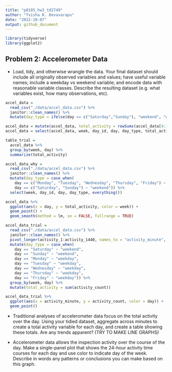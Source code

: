 ```yaml
---
title: "p8105_hw3_td2749"
author: "Tvisha R. Devavarapu"
date: "2022-10-07"
output: github_document
---
```


```r
library(tidyverse)
library(ggplot2)
```


## Problem 2: Accelerometer Data

* Load, tidy, and otherwise wrangle the data. Your final dataset should include all originally observed variables and values; have useful variable names; include a weekday vs weekend variable; and encode data with reasonable variable classes. Describe the resulting dataset (e.g. what variables exist, how many observations, etc).

```r
accel_data = 
  read_csv("./data/accel_data.csv") %>%
  janitor::clean_names() %>%
  mutate(day_type = ifelse(day == c("Saturday","Sunday"), "weekend", "weekday"))

accel_data = mutate(accel_data, total_activity = rowSums(accel_data[4:1443]))
accel_data = select(accel_data, week, day_id, day, day_type, total_activity, everything())

table_trial = 
  accel_data %>% 
  group_by(week, day) %>% 
  summarize(total_activity)
```


```r
accel_data_why =
  read_csv("./data/accel_data.csv") %>%
  janitor::clean_names() %>%
  mutate(day_type = case_when(
    day == c("Monday", "Tuesday", "Wednesday", "Thursday", "Friday") ~ "weekday",
    day == c("Saturday", "Sunday") ~ "weekend")) %>%
  select(week, day_id, day, day_type, everything())
```


```r
accel_data %>%
  ggplot(aes(x = day, y = total_activity, color = week)) +
  geom_point() +
  geom_smooth(method = lm, se = FALSE, fullrange = TRUE)
```


```r
accel_data_trial = 
  read_csv("./data/accel_data.csv") %>%
  janitor::clean_names() %>%
  pivot_longer(activity_1:activity_1440, names_to = "activity_minute", values_to = "activity_count") %>% 
  mutate(day_type = case_when(
    day == "Saturday" ~ "weekend",
    day == "Sunday" ~ "weekend",
    day == "Monday" ~ "weekday",
    day == "Tuesday" ~ "weekday",
    day == "Wednesday" ~ "weekday",
    day == "Thursday" ~ "weekday",
    day == "Friday" ~ "weekday")) %>% 
  group_by(week, day) %>%
  mutate(total_activity = sum(activity_count))
```

```r
accel_data_trial %>%
  ggplot(aes(x = activity_minute, y = activity_count, color = day)) +
  geom_point() 
```
     
* Traditional analyses of accelerometer data focus on the total activity over the day. Using your tidied dataset, aggregate across minutes to create a total activity variable for each day, and create a table showing these totals. Are any trends apparent? (TRY TO MAKE LINE GRAPHS)

* Accelerometer data allows the inspection activity over the course of the day. Make a single-panel plot that shows the 24-hour activity time courses for each day and use color to indicate day of the week. Describe in words any patterns or conclusions you can make based on this graph.


                                                              
